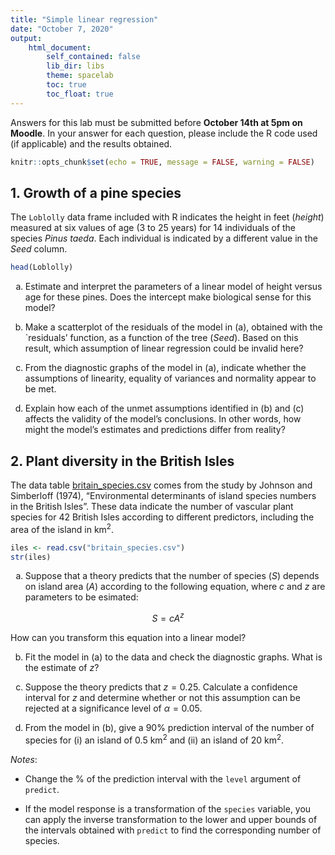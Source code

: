 ```yaml
---
title: "Simple linear regression"
date: "October 7, 2020"
output: 
    html_document:
        self_contained: false
        lib_dir: libs
        theme: spacelab
        toc: true
        toc_float: true
---
```


Answers for this lab must be submitted before **October 14th at 5pm on Moodle**. In your answer for each question, please include the R code used (if applicable) and the results obtained.

```r
knitr::opts_chunk$set(echo = TRUE, message = FALSE, warning = FALSE)
```

## 1. Growth of a pine species

The `Loblolly` data frame included with R indicates the height in feet (*height*) measured at six values of age (3 to 25 years) for 14 individuals of the species *Pinus taeda*. Each individual is indicated by a different value in the *Seed* column.

```r
head(Loblolly)
```

a) Estimate and interpret the parameters of a linear model of height versus age for these pines. Does the intercept make biological sense for this model? 

b) Make a scatterplot of the residuals of the model in (a), obtained with the `residuals' function, as a function of the tree (*Seed*). Based on this result, which assumption of linear regression could be invalid here?

c) From the diagnostic graphs of the model in (a), indicate whether the assumptions of linearity, equality of variances and normality appear to be met.

d) Explain how each of the unmet assumptions identified in (b) and (c) affects the validity of the model's conclusions. In other words, how might the model's estimates and predictions differ from reality?


## 2. Plant diversity in the British Isles

The data table [britain_species.csv](britain_species.csv) comes from the study by Johnson and Simberloff (1974), "Environmental determinants of island species numbers in the British Isles". These data indicate the number of vascular plant species for 42 British Isles according to different predictors, including the area of the island in km$^2$.

```r
iles <- read.csv("britain_species.csv")
str(iles)
```

a) Suppose that a theory predicts that the number of species ($S$) depends on island area ($A$) according to the following equation, where $c$ and $z$ are parameters to be esimated:

$$S = c A^z$$

How can you transform this equation into a linear model?

b) Fit the model in (a) to the data and check the diagnostic graphs. What is the estimate of $z$?

c) Suppose the theory predicts that $z = 0.25$. Calculate a confidence interval for $z$ and determine whether or not this assumption can be rejected at a significance level of $\alpha = 0.05$.

d) From the model in (b), give a 90% prediction interval of the number of species for (i) an island of 0.5 km$^2$ and (ii) an island of 20 km$^2$.

*Notes*: 

- Change the % of the prediction interval with the `level` argument of `predict`.

- If the model response is a transformation of the `species` variable, you can apply the inverse transformation to the lower and upper bounds of the intervals obtained with `predict` to find the corresponding number of species.
